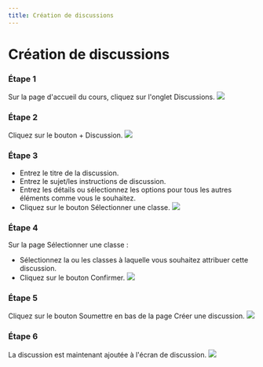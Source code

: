 ```yaml
--- 
title: Création de discussions
--- 
```




# Création de discussions

### Étape 1 
 Sur la page d'accueil du cours, cliquez sur l'onglet Discussions. 
 ![]( /img/ulearning/teacher/discussion01.png) 
 
 ### Étape 2 
 Cliquez sur le bouton + Discussion. 
 ![]( /img/ulearning/teacher/discussion02.png) 
 
 ### Étape 3 
 - Entrez le titre de la discussion. 
 - Entrez le sujet/les instructions de discussion. 
 - Entrez les détails ou sélectionnez les options pour tous les autres éléments comme vous le souhaitez. 
 - Cliquez sur le bouton Sélectionner une classe. 
 ![]( /img/ulearning/teacher/discussion03.png) 
 
 ### Étape 4 
 Sur la page Sélectionner une classe : 
 - Sélectionnez la ou les classes à laquelle vous souhaitez attribuer cette discussion. 
 - Cliquez sur le bouton Confirmer. 
 ![]( /img/ulearning/teacher/discussion04.png) 
 
 ### Étape 5 
 Cliquez sur le bouton Soumettre en bas de la page Créer une discussion. 
 ![]( /img/ulearning/teacher/discussion05.png) 
 
 ### Étape 6 
 La discussion est maintenant ajoutée à l'écran de discussion. 
 ![]( /img/ulearning/teacher/discussion06.png)
